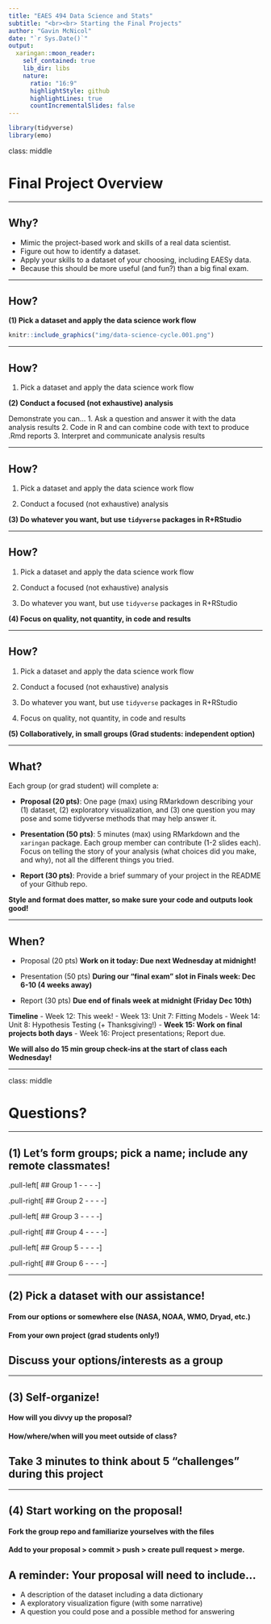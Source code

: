 ```yaml
---
title: "EAES 494 Data Science and Stats"
subtitle: "<br><br> Starting the Final Projects"
author: "Gavin McNicol"
date: "`r Sys.Date()`"
output:
  xaringan::moon_reader:
    self_contained: true
    lib_dir: libs
    nature:
      ratio: "16:9"
      highlightStyle: github
      highlightLines: true
      countIncrementalSlides: false
---
```


```r
library(tidyverse)
library(emo)
```

class: middle

# Final Project Overview

---

## Why?

- Mimic the project-based work and skills of a real data scientist.  
- Figure out how to identify a dataset.
- Apply your skills to a dataset of your choosing, including EAESy data.  
- Because this should be more useful (and fun?) than a big final exam.

---

## How?

**(1) Pick a dataset and apply the data science work flow**

```r
knitr::include_graphics("img/data-science-cycle.001.png")
```

---

## How?

(1) Pick a dataset and apply the data science work flow

**(2) Conduct a focused (not exhaustive) analysis**

Demonstrate you can...
1. Ask a question and answer it with the data analysis results
2. Code in R and can combine code with text to produce .Rmd reports
3. Interpret and communicate analysis results

---

## How?

(1) Pick a dataset and apply the data science work flow

(2) Conduct a focused (not exhaustive) analysis

**(3) Do whatever you want, but use `tidyverse` packages in R+RStudio**

---

## How?

(1) Pick a dataset and apply the data science work flow

(2) Conduct a focused (not exhaustive) analysis

(3) Do whatever you want, but use `tidyverse` packages in R+RStudio

**(4) Focus on quality, not quantity, in code and results**

---

## How?

(1) Pick a dataset and apply the data science work flow

(2) Conduct a focused (not exhaustive) analysis

(3) Do whatever you want, but use `tidyverse` packages in R+RStudio

(4) Focus on quality, not quantity, in code and results

**(5) Collaboratively, in small groups (Grad students: independent option)**

---

## What?

Each group (or grad student) will complete a:
 
- **Proposal (20 pts)**: One page (max) using RMarkdown describing your (1) dataset, (2) exploratory visualization, and (3) one question you may pose and some tidyverse methods that may help answer it.

- **Presentation (50 pts)**: 5 minutes (max) using RMarkdown and the `xaringan` package. Each group member can contribute (1-2 slides each). Focus on telling the story of your analysis (what choices did you make, and why), not all the different things you tried. 

- **Report (30 pts)**: Provide a brief summary of your project in the README of your Github repo. 

**Style and format does matter, so make sure your code and outputs look good!**


---

## When? 

- Proposal (20 pts) **Work on it today: Due next Wednesday at midnight!**

- Presentation (50 pts) **During our "final exam" slot in Finals week: Dec 6-10 (4 weeks away)**

- Report (30 pts) **Due end of finals week at midnight (Friday Dec 10th)**

**Timeline**
- Week 12: This week!
- Week 13: Unit 7: Fitting Models
- Week 14: Unit 8: Hypothesis Testing (+ Thanksgiving!)
- **Week 15: Work on final projects both days**
- Week 16: Project presentations; Report due.

**We will also do 15 min group check-ins at the start of class each Wednesday!**

---

class: middle

# Questions?

---

## (1) Let's form groups; pick a name; include any remote classmates!

.pull-left[
## Group 1
-
-
-
-
]

.pull-right[
## Group 2
-
-
-
-
]

.pull-left[
## Group 3
-
-
-
-
]

.pull-right[
## Group 4
-
-
-
-
]

.pull-left[
## Group 5
-
-
-
-
]

.pull-right[
## Group 6
-
-
-
-
]

---

## (2) Pick a dataset with our assistance!
#### From our options or somewhere else (NASA, NOAA, WMO, Dryad, etc.)
#### From your own project (grad students only!)

## Discuss your options/interests as a group

---


## (3) Self-organize! 
#### How will you divvy up the proposal? 
#### How/where/when will you meet outside of class?

## Take 3 minutes to think about 5 "challenges" during this project 

---


## (4) Start working on the proposal!
#### Fork the group repo and familiarize yourselves with the files
#### Add to your proposal > commit > push > create pull request > merge.

## A reminder: Your proposal will need to include...
- A description of the dataset including a data dictionary
- A exploratory visualization figure (with some narrative)
- A question you could pose and a possible method for answering





